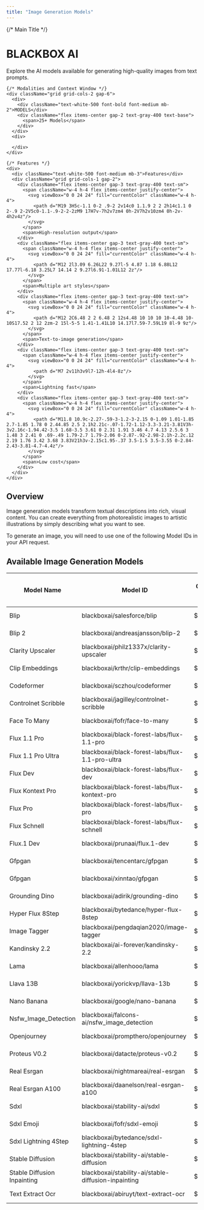 ---
title: "Image Generation Models"
---

<div className="w-full aspect-[10/7] grid grid-cols-2 rounded-2xl overflow-hidden">
  <div className="bg-black text-white p-6 grid grid-rows-[auto_auto_1fr] gap-4 h-full">
    {/* Main Title */}
    <div>
      <h1 className="text-3xl font-bold text-white mb-2">BLACKBOX AI</h1>
      <p className="text-gray-400 text-base leading-relaxed">
        Explore the AI models available for generating high-quality images from text prompts.
      </p>
    </div>

    {/* Modalities and Context Window */}
    <div className="grid grid-cols-2 gap-6">
      <div>
        <div className="text-white-500 font-bold font-medium mb-2">MODELS</div>
        <div className="flex items-center gap-2 text-gray-400 text-base">
          <span>25+ Models</span>
        </div>
      </div>
      <div>
        
      </div>
    </div>

    {/* Features */}
    <div>
      <div className="text-white-500 font-medium mb-3">Features</div>
      <div className="grid grid-cols-1 gap-2">
        <div className="flex items-center gap-3 text-gray-400 text-sm">
          <span className="w-4 h-4 flex items-center justify-center">
            <svg viewBox="0 0 24 24" fill="currentColor" className="w-4 h-4">
              <path d="M19 3H5c-1.1 0-2 .9-2 2v14c0 1.1.9 2 2 2h14c1.1 0 2-.9 2-2V5c0-1.1-.9-2-2-2zM9 17H7v-7h2v7zm4 0h-2V7h2v10zm4 0h-2v-4h2v4z"/>
            </svg>
          </span>
          <span>High-resolution output</span>
        </div>
        <div className="flex items-center gap-3 text-gray-400 text-sm">
          <span className="w-4 h-4 flex items-center justify-center">
            <svg viewBox="0 0 24 24" fill="currentColor" className="w-4 h-4">
              <path d="M12 2l3.09 6.26L22 9.27l-5 4.87 1.18 6.88L12 17.77l-6.18 3.25L7 14.14 2 9.27l6.91-1.01L12 2z"/>
            </svg>
          </span>
          <span>Multiple art styles</span>
        </div>
        <div className="flex items-center gap-3 text-gray-400 text-sm">
          <span className="w-4 h-4 flex items-center justify-center">
            <svg viewBox="0 0 24 24" fill="currentColor" className="w-4 h-4">
              <path d="M12 2C6.48 2 2 6.48 2 12s4.48 10 10 10 10-4.48 10-10S17.52 2 12 2zm-2 15l-5-5 1.41-1.41L10 14.17l7.59-7.59L19 8l-9 9z"/>
            </svg>
          </span>
          <span>Text-to-image generation</span>
        </div>
        <div className="flex items-center gap-3 text-gray-400 text-sm">
          <span className="w-4 h-4 flex items-center justify-center">
            <svg viewBox="0 0 24 24" fill="currentColor" className="w-4 h-4">
              <path d="M7 2v11h3v9l7-12h-4l4-8z"/>
            </svg>
          </span>
          <span>Lightning fast</span>
        </div>
        <div className="flex items-center gap-3 text-gray-400 text-sm">
          <span className="w-4 h-4 flex items-center justify-center">
            <svg viewBox="0 0 24 24" fill="currentColor" className="w-4 h-4">
              <path d="M11.8 10.9c-2.27-.59-3-1.2-3-2.15 0-1.09 1.01-1.85 2.7-1.85 1.78 0 2.44.85 2.5 2.1h2.21c-.07-1.72-1.12-3.3-3.21-3.81V3h-3v2.16c-1.94.42-3.5 1.68-3.5 3.61 0 2.31 1.91 3.46 4.7 4.13 2.5.6 3 1.48 3 2.41 0 .69-.49 1.79-2.7 1.79-2.06 0-2.87-.92-2.98-2.1h-2.2c.12 2.19 1.76 3.42 3.68 3.83V21h3v-2.15c1.95-.37 3.5-1.5 3.5-3.55 0-2.84-2.43-3.81-4.7-4.4z"/>
            </svg>
          </span>
          <span>Low cost</span>
        </div>
      </div>
    </div>
  </div>
  <div className=" bg-black p-4 relative overflow-hidden">
    <div 
     className="absolute inset-0 w-full h-full"
       style={{
       backgroundImage: "url('/images/humming-bird-1.png')",
      backgroundSize: "contain",
        backgroundPosition: "center center",
        backgroundRepeat: "no-repeat",
         maskImage: "linear-gradient(to right, transparent 0%, black 100%)",
         WebkitMaskImage: "linear-gradient(to right, transparent 0%, black 100%)"
       }}
     />
  </div>
</div>

## Overview

Image generation models transform textual descriptions into rich, visual content. You can create everything from photorealistic images to artistic illustrations by simply describing what you want to see.

To generate an image, you will need to use one of the following Model IDs in your API request.


## Available Image Generation Models

| Model Name                  | Model ID                                            | Cost per Image | Prompt Length | Max Images per Request |
| --------------------------- | --------------------------------------------------- | -------------- | ------------- | ---------------------- |
| Blip                        | blackboxai/salesforce/blip                          | $0.00022       | 2k chars      | 1                      |
| Blip 2                      | blackboxai/andreasjansson/blip-2                    | $0.00160       | 2k chars      | 1                      |
| Clarity Upscaler            | blackboxai/philz1337x/clarity-upscaler              | $0.01300       | 2k chars      | 1                      |
| Clip Embeddings             | blackboxai/krthr/clip-embeddings                    | $0.00098       | 2k chars      | 1                      |
| Codeformer                  | blackboxai/sczhou/codeformer                        | $0.00200       | 2k chars      | 1                      |
| Controlnet Scribble         | blackboxai/jagilley/controlnet-scribble             | $0.00680       | 2k chars      | 1                      |
| Face To Many                | blackboxai/fofr/face-to-many                        | $0.00570       | 2k chars      | 1                      |
| Flux 1.1 Pro                | blackboxai/black-forest-labs/flux-1.1-pro           | $0.04000       | 2k chars      | 1                      |
| Flux 1.1 Pro Ultra          | blackboxai/black-forest-labs/flux-1.1-pro-ultra     | $0.06000       | 2k chars      | 1                      |
| Flux Dev                    | blackboxai/black-forest-labs/flux-dev               | $0.02500       | 2k chars      | 4                      |
| Flux Kontext Pro            | blackboxai/black-forest-labs/flux-kontext-pro       | $0.04000       | 2k chars      | 1                      |
| Flux Pro                    | blackboxai/black-forest-labs/flux-pro               | $0.05500       | 2k chars      | 1                      |
| Flux Schnell                | blackboxai/black-forest-labs/flux-schnell           | $0.00300       | 2k chars      | 4                      |
| Flux.1 Dev                  | blackboxai/prunaai/flux.1-dev                       | $0.00150       | 2k chars      | 1                      |
| Gfpgan                      | blackboxai/tencentarc/gfpgan                        | $0.00220       | 2k chars      | 1                      |
| Gfpgan                      | blackboxai/xinntao/gfpgan                           | $0.00053       | 2k chars      | 1                      |
| Grounding Dino              | blackboxai/adirik/grounding-dino                    | $0.00098       | 2k chars      | 1                      |
| Hyper Flux 8Step            | blackboxai/bytedance/hyper-flux-8step               | $0.01100       | 2k chars      | 4                      |
| Image Tagger                | blackboxai/pengdaqian2020/image-tagger              | $0.00240       | 2k chars      | 1                      |
| Kandinsky 2.2               | blackboxai/ai-forever/kandinsky-2.2                 | $0.12000       | 2k chars      | 4                      |
| Lama                        | blackboxai/allenhooo/lama                           | $0.00035       | 2k chars      | 1                      |
| Llava 13B                   | blackboxai/yorickvp/llava-13b                       | $0.00098       | 2k chars      | 1                      |
| Nano Banana                 | blackboxai/google/nano-banana                       | $0.03900       | 2k chars      | 1                      |
| Nsfw_Image_Detection        | blackboxai/falcons-ai/nsfw_image_detection          | $0.22500       | 2k chars      | 1                      |
| Openjourney                 | blackboxai/prompthero/openjourney                   | $0.04700       | 2k chars      | 10                     |
| Proteus V0.2                | blackboxai/datacte/proteus-v0.2                     | $0.02600       | 2k chars      | 4                      |
| Real Esrgan                 | blackboxai/nightmareai/real-esrgan                  | $0.00240       | 2k chars      | 1                      |
| Real Esrgan A100            | blackboxai/daanelson/real-esrgan-a100               | $0.00390       | 2k chars      | 1                      |
| Sdxl                        | blackboxai/stability-ai/sdxl                        | $0.00360       | 2k chars      | 4                      |
| Sdxl Emoji                  | blackboxai/fofr/sdxl-emoji                          | $0.00780       | 2k chars      | 4                      |
| Sdxl Lightning 4Step        | blackboxai/bytedance/sdxl-lightning-4step           | $0.00140       | 2k chars      | 4                      |
| Stable Diffusion            | blackboxai/stability-ai/stable-diffusion            | $0.00325       | 2k chars      | 4                      |
| Stable Diffusion Inpainting | blackboxai/stability-ai/stable-diffusion-inpainting | $0.00180       | 2k chars      | 4                      |
| Text Extract Ocr            | blackboxai/abiruyt/text-extract-ocr                 | $0.00230       | 2k chars      | 1                      |
